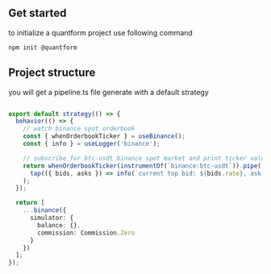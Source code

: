 ## Get started

to initialize a quantform project use following command

```bash
npm init @quantform
```

## Project structure

you will get a pipeline.ts file generate with a default strategy

```typescript

export default strategy(() => {
  behavior(() => {
    // watch binance spot orderbook
    const { whenOrderbookTicker } = useBinance();
    const { info } = useLogger('binance');

    // subscribe for btc-usdt binance spot market and print ticker values
    return whenOrderbookTicker(instrumentOf(`binance:btc-usdt`)).pipe(
      tap(({ bids, asks }) => info(`current top bid: ${bids.rate}, ask: ${asks.rate}`))
    );
  });

  return [
    ...binance({
      simulator: {
        balance: {},
        commission: Commission.Zero
      }
    })
  ];
});
```